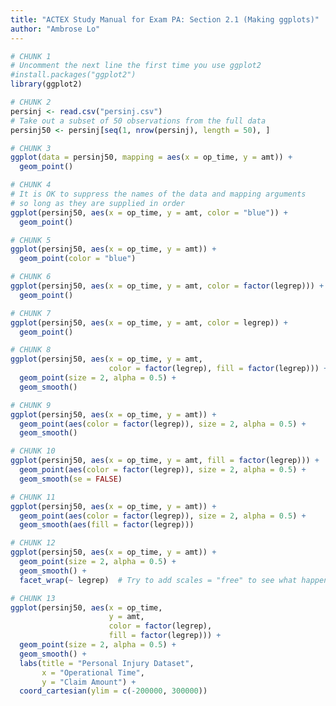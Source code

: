 ```yaml
---
title: "ACTEX Study Manual for Exam PA: Section 2.1 (Making ggplots)"
author: "Ambrose Lo"
---
```


```r
# CHUNK 1
# Uncomment the next line the first time you use ggplot2
#install.packages("ggplot2")
library(ggplot2)
```


```r
# CHUNK 2
persinj <- read.csv("persinj.csv")
# Take out a subset of 50 observations from the full data
persinj50 <- persinj[seq(1, nrow(persinj), length = 50), ]
```


```r
# CHUNK 3
ggplot(data = persinj50, mapping = aes(x = op_time, y = amt)) +
  geom_point()
```


```r
# CHUNK 4
# It is OK to suppress the names of the data and mapping arguments
# so long as they are supplied in order
ggplot(persinj50, aes(x = op_time, y = amt, color = "blue")) +
  geom_point()
```


```r
# CHUNK 5
ggplot(persinj50, aes(x = op_time, y = amt)) +
  geom_point(color = "blue")
```


```r
# CHUNK 6
ggplot(persinj50, aes(x = op_time, y = amt, color = factor(legrep))) +
  geom_point()
```


```r
# CHUNK 7
ggplot(persinj50, aes(x = op_time, y = amt, color = legrep)) +
  geom_point()
```


```r
# CHUNK 8
ggplot(persinj50, aes(x = op_time, y = amt,
                      color = factor(legrep), fill = factor(legrep))) +
  geom_point(size = 2, alpha = 0.5) +
  geom_smooth()
```


```r
# CHUNK 9
ggplot(persinj50, aes(x = op_time, y = amt)) +
  geom_point(aes(color = factor(legrep)), size = 2, alpha = 0.5) +
  geom_smooth()
```


```r
# CHUNK 10
ggplot(persinj50, aes(x = op_time, y = amt, fill = factor(legrep))) +
  geom_point(aes(color = factor(legrep)), size = 2, alpha = 0.5) +
  geom_smooth(se = FALSE)
```


```r
# CHUNK 11
ggplot(persinj50, aes(x = op_time, y = amt)) +
  geom_point(aes(color = factor(legrep)), size = 2, alpha = 0.5) +
  geom_smooth(aes(fill = factor(legrep)))
```


```r
# CHUNK 12
ggplot(persinj50, aes(x = op_time, y = amt)) +
  geom_point(size = 2, alpha = 0.5) +
  geom_smooth() +
  facet_wrap(~ legrep)  # Try to add scales = "free" to see what happens
```


```r
# CHUNK 13
ggplot(persinj50, aes(x = op_time,
                      y = amt,
                      color = factor(legrep),
                      fill = factor(legrep))) +
  geom_point(size = 2, alpha = 0.5) +
  geom_smooth() +
  labs(title = "Personal Injury Dataset",
       x = "Operational Time",
       y = "Claim Amount") +
  coord_cartesian(ylim = c(-200000, 300000))
```